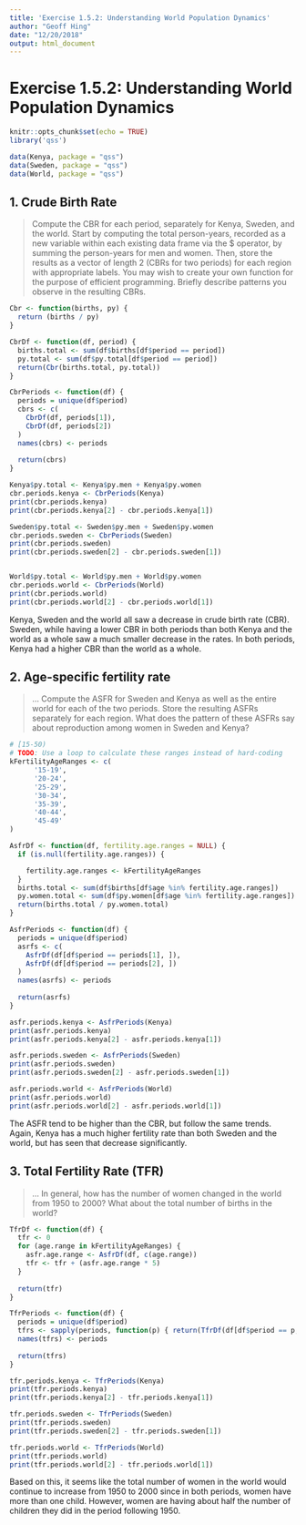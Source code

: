 ```yaml
---
title: 'Exercise 1.5.2: Understanding World Population Dynamics'
author: "Geoff Hing"
date: "12/20/2018"
output: html_document
---
```


# Exercise 1.5.2: Understanding World Population Dynamics

```r
knitr::opts_chunk$set(echo = TRUE)
library('qss')

data(Kenya, package = "qss")
data(Sweden, package = "qss")
data(World, package = "qss")
```

## 1. Crude Birth Rate

> Compute the CBR for each period, separately for Kenya, Sweden, and the world.
Start by computing the total person-years, recorded as a new variable within each
existing data frame via the $ operator, by summing the person-years for men and
women. Then, store the results as a vector of length 2 (CBRs for two periods) for
each region with appropriate labels. You may wish to create your own function
for the purpose of efficient programming. Briefly describe patterns you observe
in the resulting CBRs.

```r
Cbr <- function(births, py) {
  return (births / py)
}

CbrDf <- function(df, period) {
  births.total <- sum(df$births[df$period == period])
  py.total <- sum(df$py.total[df$period == period])
  return(Cbr(births.total, py.total))
}

CbrPeriods <- function(df) {
  periods = unique(df$period)
  cbrs <- c(
    CbrDf(df, periods[1]),
    CbrDf(df, periods[2])
  )
  names(cbrs) <- periods
  
  return(cbrs)
}

Kenya$py.total <- Kenya$py.men + Kenya$py.women
cbr.periods.kenya <- CbrPeriods(Kenya)
print(cbr.periods.kenya)
print(cbr.periods.kenya[2] - cbr.periods.kenya[1])

Sweden$py.total <- Sweden$py.men + Sweden$py.women
cbr.periods.sweden <- CbrPeriods(Sweden)
print(cbr.periods.sweden)
print(cbr.periods.sweden[2] - cbr.periods.sweden[1])


World$py.total <- World$py.men + World$py.women
cbr.periods.world <- CbrPeriods(World)
print(cbr.periods.world)
print(cbr.periods.world[2] - cbr.periods.world[1])
```

Kenya, Sweden and the world all saw a decrease in crude birth rate (CBR). Sweden, while having a lower CBR in both periods than both Kenya and the world as a whole saw a much smaller decrease in the rates. In both periods, Kenya had a higher CBR than the world as a whole.

## 2. Age-specific fertility rate

> ... Compute the ASFR for Sweden and Kenya as well as
the entire world for each of the two periods. Store the resulting ASFRs separately
for each region. What does the pattern of these ASFRs say about reproduction
among women in Sweden and Kenya?

```r
# [15-50)
# TODO: Use a loop to calculate these ranges instead of hard-coding
kFertilityAgeRanges <- c(
      '15-19',
      '20-24',
      '25-29',
      '30-34',
      '35-39',
      '40-44',
      '45-49'
)

AsfrDf <- function(df, fertility.age.ranges = NULL) {
  if (is.null(fertility.age.ranges)) {

    fertility.age.ranges <- kFertilityAgeRanges
  }
  births.total <- sum(df$births[df$age %in% fertility.age.ranges])
  py.women.total <- sum(df$py.women[df$age %in% fertility.age.ranges])
  return(births.total / py.women.total)
}

AsfrPeriods <- function(df) {
  periods = unique(df$period)
  asrfs <- c(
    AsfrDf(df[df$period == periods[1], ]),
    AsfrDf(df[df$period == periods[2], ])
  )
  names(asrfs) <- periods
  
  return(asrfs)
}

asfr.periods.kenya <- AsfrPeriods(Kenya)
print(asfr.periods.kenya)
print(asfr.periods.kenya[2] - asfr.periods.kenya[1])

asfr.periods.sweden <- AsfrPeriods(Sweden)
print(asfr.periods.sweden)
print(asfr.periods.sweden[2] - asfr.periods.sweden[1])

asfr.periods.world <- AsfrPeriods(World)
print(asfr.periods.world)
print(asfr.periods.world[2] - asfr.periods.world[1])
```

The ASFR tend to be higher than the CBR, but follow the same trends. Again, Kenya has a much higher fertility rate than both Sweden and the world, but has seen that decrease significantly.

## 3. Total Fertility Rate (TFR)

> ... In general, how has the number of women changed in the world from 1950 to 2000? What about the total number of births in the world?

```r

TfrDf <- function(df) {
  tfr <- 0
  for (age.range in kFertilityAgeRanges) {
    asfr.age.range <- AsfrDf(df, c(age.range))
    tfr <- tfr + (asfr.age.range * 5)
  }
  
  return(tfr)
}

TfrPeriods <- function(df) {
  periods = unique(df$period)
  tfrs <- sapply(periods, function(p) { return(TfrDf(df[df$period == p, ])) })
  names(tfrs) <- periods
  
  return(tfrs)
}

tfr.periods.kenya <- TfrPeriods(Kenya)
print(tfr.periods.kenya)
print(tfr.periods.kenya[2] - tfr.periods.kenya[1])

tfr.periods.sweden <- TfrPeriods(Sweden)
print(tfr.periods.sweden)
print(tfr.periods.sweden[2] - tfr.periods.sweden[1])

tfr.periods.world <- TfrPeriods(World)
print(tfr.periods.world)
print(tfr.periods.world[2] - tfr.periods.world[1])
```

Based on this, it seems like the total number of women in the world would continue to increase from 1950 to 2000 since in both periods, women have more than one child. However, women are having about half the number of children they did in the period following 1950.